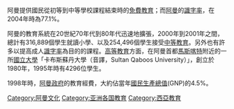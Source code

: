 {{unreferenced|time=2010-4-24}}
阿曼提供國民從初等到中等學校課程結束時的[[免費教育|免費教育]]；而[[阿曼|阿曼]]的[[識字率|識字率]]，在2004年時為77.1%。

阿曼的教育系統在20世紀70年代到80年代迅速地擴張，2000年到2001年之間，總計有316,889個學生就讀小學、以及254,496個學生接受[[中等教育|中等教育]]。另外也有許多以提高成人[[識字率|識字率]]為目的的課程。[[高等教育|高等教育]]方面，在阿曼首都[[馬斯喀特|馬斯喀特]]附近的一所[[國立大學|國立大學]]「卡布斯蘇丹大學（音譯，Sultan Qaboos University）」，創立於1980年，1995年時有4296位學生。

1998年時，[[阿曼政府|阿曼政府]]的教育經費，大約佔當年[[國民生產總值|國民生產總值]](GNP)的4.5%。

{{edu-stub}}
[[Category:阿曼文化|Category:阿曼文化]]
[[Category:亚洲各国教育|Category:亚洲各国教育]]
[[Category:西亞教育|Category:西亞教育]]
{{亞洲各國教育}}
